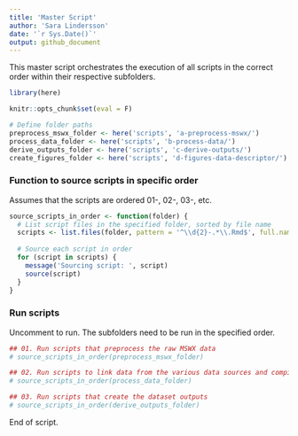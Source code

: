 ---
title: 'Master Script'
author: 'Sara Lindersson'
date: '`r Sys.Date()`'
output: github_document
---

This master script orchestrates the execution of all scripts in the correct order within their respective subfolders. 

```{r libraries, warning=F, message=F, collapse=T}
library(here)
```

```{r prevent-run, include=F}
knitr::opts_chunk$set(eval = F)
```

```{r define-parameters}
# Define folder paths
preprocess_mswx_folder <- here('scripts', 'a-preprocess-mswx/')
process_data_folder <- here('scripts', 'b-process-data/')
derive_outputs_folder <- here('scripts', 'c-derive-outputs/')
create_figures_folder <- here('scripts', 'd-figures-data-descriptor/')
```

### Function to source scripts in specific order
Assumes that the scripts are ordered 01-, 02-, 03-, etc.
```{r function-source-scripts}
source_scripts_in_order <- function(folder) {
  # List script files in the specified folder, sorted by file name
  scripts <- list.files(folder, pattern = '^\\d{2}-.*\\.Rmd$', full.names = TRUE)
  
  # Source each script in order
  for (script in scripts) {
    message('Sourcing script: ', script)
    source(script)
  }
}
```

### Run scripts
Uncomment to run. The subfolders need to be run in the specified order.
```{r run-scripts}

## 01. Run scripts that preprocess the raw MSWX data
# source_scripts_in_order(preprocess_mswx_folder)

## 02. Run scripts to link data from the various data sources and compile into daily statistics
# source_scripts_in_order(process_data_folder)

## 03. Run scripts that create the dataset outputs
# source_scripts_in_order(derive_outputs_folder)

```
End of script.
